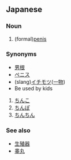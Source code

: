 == Japanese ==

=== Noun ===

#(formal)[[penis]]

=== Synonyms ===


*[[男根]]
*[[ペニス]]
*(slang)[[イチモツ]]([[一物]])
*Be used by kids
#[[ちんこ]]
#[[ちんぽ]]
#[[ちんちん]]

=== See also ===

*[[生殖器]]
*[[睾丸]]
